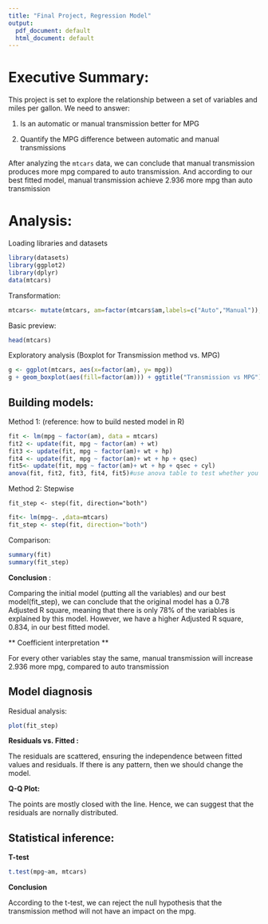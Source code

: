 ```yaml
---
title: "Final Project, Regression Model"
output:
  pdf_document: default
  html_document: default
---
```

# Executive Summary:

This project is set to explore the relationship between a set of variables and miles per gallon. We need to answer: 

1. Is an automatic or manual transmission better for MPG 

2. Quantify the MPG difference between automatic and manual transmissions


After analyzing the ```mtcars``` data, we can conclude that manual transmission produces more mpg compared to auto transmission. And according to our best fitted model, manual transmission achieve 2.936 more mpg than auto transmission


# Analysis:


Loading libraries and datasets
```r
library(datasets)
library(ggplot2)
library(dplyr)
data(mtcars)
```

Transformation:
```r
mtcars<- mutate(mtcars, am=factor(mtcars$am,labels=c("Auto","Manual")), vs=factor(vs),gear=factor(gear), carb=factor(carb))
```


Basic preview:
```r
head(mtcars)
```


Exploratory analysis (Boxplot for Transmission method vs. MPG)
```r
g <- ggplot(mtcars, aes(x=factor(am), y= mpg))
g + geom_boxplot(aes(fill=factor(am))) + ggtitle("Transmission vs MPG")
```


## Building models:

Method 1: (reference: how to build nested model in R)
```r
fit <- lm(mpg ~ factor(am), data = mtcars)
fit2 <- update(fit, mpg ~ factor(am) + wt)
fit3 <- update(fit, mpg ~ factor(am)+ wt + hp)
fit4 <- update(fit, mpg ~ factor(am)+ wt + hp + qsec)
fit5<- update(fit, mpg ~ factor(am)+ wt + hp + qsec + cyl)
anova(fit, fit2, fit3, fit4, fit5)#use anova table to test whether you should include certain variables
```

Method 2: Stepwise

```fit_step <- step(fit, direction="both")```
```r
fit<- lm(mpg~. ,data=mtcars)
fit_step <- step(fit, direction="both")
```


Comparison:
```r
summary(fit)
summary(fit_step)
```
**Conclusion** :

Comparing the initial model (putting all the variables) and our best model(fit_step), we can conclude that the original model has a 0.78 Adjusted R square, meaning that there is only 78% of the variables is explained by this model. However, we have a higher Adjusted R square, 0.834, in our best fitted model.

** Coefficient interpretation **

For every other variables stay the same, manual transmission will increase 2.936 more mpg, compared to auto transmission


## Model diagnosis

Residual analysis:
```r
plot(fit_step)
```

**Residuals vs. Fitted :**

The residuals are scattered, ensuring the independence between fitted values and residuals. If there is any pattern, then we should change the model.

**Q-Q Plot:**

The points are mostly closed with the line. Hence, we can suggest that the residuals are nornally distributed.


## Statistical inference:

**T-test**
```r
t.test(mpg~am, mtcars)
```

**Conclusion**

According to the t-test, we can reject the null hypothesis that the transmission method will not have an impact on the mpg.
